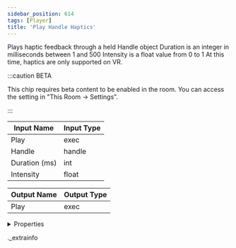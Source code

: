 ```yaml
---
sidebar_position: 614
tags: [Player]
title: 'Play Handle Haptics'
---
```


Plays haptic feedback through a held Handle object Duration is an integer in milliseconds between 1 and 500 Intensity is a float value from 0 to 1  At this time, haptics are only supported on VR. 

:::caution BETA

This chip requires beta content to be enabled in the room. You can access the setting in "This Room -> Settings".

:::

<IChip uuid="da6980ad-92eb-4ce8-a643-291e2bf82bc7" />

| Input Name | Input Type |
|-----------|-----------|
| Play | exec |
| Handle | handle |
| Duration (ms) | int |
| Intensity | float |

| Output Name | Output Type |
|-----------|-----------|
| Play | exec |


<details>
  <summary>Properties</summary>
  <div>
    <div>
    <table>
      <thead>
        <tr>
          <th>Room availability:</th>
          <th>Available everywhere</th>
        </tr>
        <tr>
          <th>Is beta required?</th>
          <th>Yes</th>
        </tr>
        <tr>
          <th>Is this chip a trolling risk?</th>
          <th>No</th>
        </tr>
        <tr>
          <th>Is this chip a role assignment risk?</th>
          <th>No</th>
        </tr>
        <tr>
          <th>Chip UUID</th>
          <th>da6980ad-92eb-4ce8-a643-291e2bf82bc7</th>
        </tr>
      </thead>
    </table>
    </div>
  </div>
</details>

._extrainfo